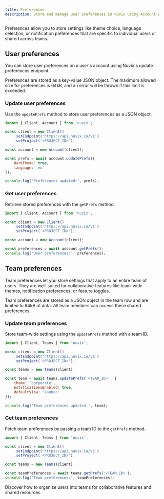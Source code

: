 ```yaml
---
title: Preferences
description: Store and manage user preferences in Nuvix using Account API and Teams API for individual and shared settings.
---
```


Preferences allow you to store settings like theme choice, language selection, or notification preferences that are specific to individual users or shared across teams.

## User preferences

You can store user preferences on a user's account using Nuvix's update preferences endpoint.

Preferences are stored as a key-value JSON object. The maximum allowed size for preferences is 64kB, and an error will be thrown if this limit is exceeded.

### Update user preferences

Use the `updatePrefs` method to store user preferences as a JSON object.

```javascript
import { Client, Account } from 'nuvix';

const client = new Client()
    .setEndpoint('https://api.nuvix.in/v1')
    .setProject('<PROJECT_ID>');

const account = new Account(client);

const prefs = await account.updatePrefs({
    darkTheme: true,
    language: 'en'
});

console.log('Preferences updated:', prefs);
```

### Get user preferences

Retrieve stored preferences with the `getPrefs` method.

```javascript
import { Client, Account } from 'nuvix';

const client = new Client()
    .setEndpoint('https://api.nuvix.in/v1')
    .setProject('<PROJECT_ID>');

const account = new Account(client);

const preferences = await account.getPrefs();
console.log('User preferences:', preferences);
```

## Team preferences

Team preferences let you store settings that apply to an entire team of users. They are well-suited for collaborative features like team-wide themes, notification preferences, or feature toggles.

Team preferences are stored as a JSON object in the team row and are limited to 64kB of data. All team members can access these shared preferences.

### Update team preferences

Store team-wide settings using the `updatePrefs` method with a team ID.

```javascript
import { Client, Teams } from 'nuvix';

const client = new Client()
    .setEndpoint('https://api.nuvix.in/v1')
    .setProject('<PROJECT_ID>');

const teams = new Teams(client);

const team = await teams.updatePrefs('<TEAM_ID>', {
    theme: 'corporate',
    notificationsEnabled: true,
    defaultView: 'kanban'
});

console.log('Team preferences updated:', team);
```

### Get team preferences

Fetch team preferences by passing a team ID to the `getPrefs` method.

```javascript
import { Client, Teams } from 'nuvix';

const client = new Client()
    .setEndpoint('https://api.nuvix.in/v1')
    .setProject('<PROJECT_ID>');

const teams = new Teams(client);

const teamPreferences = await teams.getPrefs('<TEAM_ID>');
console.log('Team preferences:', teamPreferences);
```

<Card title="Learn more about Teams" href="/products/auth/multi-tenancy" icon="users">
Discover how to organize users into teams for collaborative features and shared resources.
</Card>
